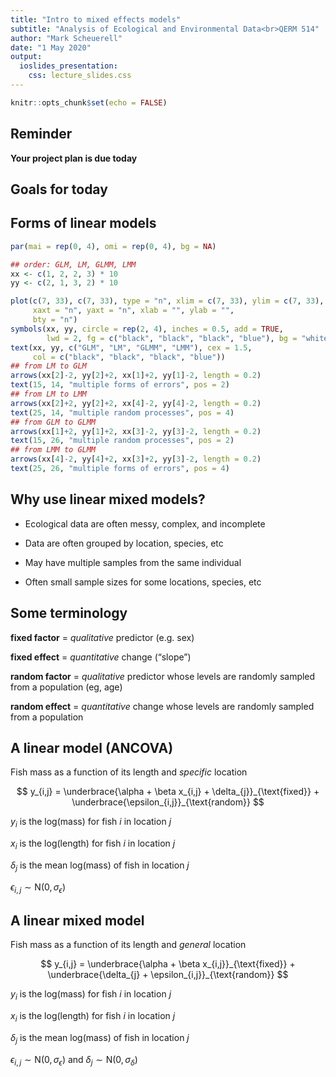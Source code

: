 ```yaml
---
title: "Intro to mixed effects models"
subtitle: "Analysis of Ecological and Environmental Data<br>QERM 514"
author: "Mark Scheuerell"
date: "1 May 2020"
output:
  ioslides_presentation:
    css: lecture_slides.css
---
```


```r
knitr::opts_chunk$set(echo = FALSE)
```

## Reminder

__Your project plan is due today__


## Goals for today


## Forms of linear models
 
```r
par(mai = rep(0, 4), omi = rep(0, 4), bg = NA)

## order: GLM, LM, GLMM, LMM
xx <- c(1, 2, 2, 3) * 10
yy <- c(2, 1, 3, 2) * 10

plot(c(7, 33), c(7, 33), type = "n", xlim = c(7, 33), ylim = c(7, 33),
     xaxt = "n", yaxt = "n", xlab = "", ylab = "",
     bty = "n")
symbols(xx, yy, circle = rep(2, 4), inches = 0.5, add = TRUE,
        lwd = 2, fg = c("black", "black", "black", "blue"), bg = "white")
text(xx, yy, c("GLM", "LM", "GLMM", "LMM"), cex = 1.5,
     col = c("black", "black", "black", "blue"))
## from LM to GLM
arrows(xx[2]-2, yy[2]+2, xx[1]+2, yy[1]-2, length = 0.2)
text(15, 14, "multiple forms of errors", pos = 2)
## from LM to LMM
arrows(xx[2]+2, yy[2]+2, xx[4]-2, yy[4]-2, length = 0.2)
text(25, 14, "multiple random processes", pos = 4)
## from GLM to GLMM
arrows(xx[1]+2, yy[1]+2, xx[3]-2, yy[3]-2, length = 0.2)
text(15, 26, "multiple random processes", pos = 2)
## from LMM to GLMM
arrows(xx[4]-2, yy[4]+2, xx[3]+2, yy[3]-2, length = 0.2)
text(25, 26, "multiple forms of errors", pos = 4)
```


## Why use linear mixed models?

* Ecological data are often messy, complex, and incomplete

* Data are often grouped by location, species, etc

* May have multiple samples from the same individual

* Often small sample sizes for some locations, species, etc


## Some terminology

**fixed factor** = *qualitative* predictor (e.g. sex)

**fixed effect** = *quantitative* change ("slope")

**random factor** = *qualitative* predictor whose levels are randomly
sampled from a population (eg, age)

**random effect** = *quantitative* change whose levels are randomly
sampled from a population


## A linear model (ANCOVA)

Fish mass as a function of its length and *specific* location

$$
y_{i,j} = \underbrace{\alpha + \beta x_{i,j} + \delta_{j}}_{\text{fixed}} + \underbrace{\epsilon_{i,j}}_{\text{random}} 
$$

$y_i$ is the log(mass) for fish *i* in location $j$

$x_i$ is the log(length) for fish *i* in location $j$

$\delta_j$ is the mean log(mass) of fish in location $j$

$\epsilon_{i,j} \sim \text{N}(0,\sigma_\epsilon)$


## A linear mixed model

Fish mass as a function of its length and *general* location

$$
y_{i,j} = \underbrace{\alpha + \beta x_{i,j}}_{\text{fixed}} + \underbrace{\delta_{j} + \epsilon_{i,j}}_{\text{random}} 
$$

$y_i$ is the log(mass) for fish *i* in location $j$

$x_i$ is the log(length) for fish *i* in location $j$

$\delta_j$ is the mean log(mass) of fish in location $j$

$\epsilon_{i,j} \sim \text{N}(0,\sigma_\epsilon) ~ \text{and} ~ \delta_{j} \sim \text{N}(0,\sigma_\delta)$


